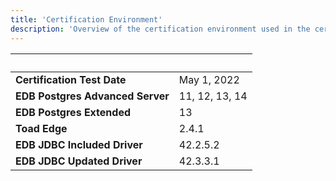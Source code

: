 ```yaml
---
title: 'Certification Environment'
description: 'Overview of the certification environment used in the certification of Toad Edge'
---
```


|  &nbsp;    | &nbsp; |
| ----------- | ----------- |
| **Certification Test Date**      | May 1, 2022      |
| **EDB Postgres Advanced Server**      | 11, 12, 13, 14      |
| **EDB Postgres Extended**      | 13       |
| **Toad Edge**  |  2.4.1  |
| **EDB JDBC Included Driver**  |  42.2.5.2  |
| **EDB JDBC Updated Driver**  |  42.3.3.1  |

